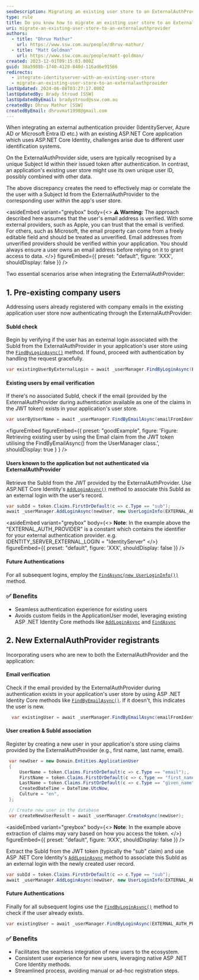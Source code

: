 ```yaml
---
seoDescription: Migrating an existing user store to an ExternalAuthProvider, such as IdentityServer or Azure AD, requires mapping users and handling pre-existing company users and new registrants.
type: rule
title: Do you know how to migrate an existing user store to an ExternalAuthProvider?
uri: migrate-an-existing-user-store-to-an-externalauthprovider
authors:
  - title: "Dhruv Mathur"
    url: https://www.ssw.com.au/people/dhruv-mathur/
  - title: "Matt Goldman"
    url: https://www.ssw.com.au/people/matt-goldman/
created: 2023-12-01T09:15:03.000Z
guid: 38a5988b-1740-4120-840d-116ad6e91566
redirects:
  - integrate-identityserver-with-an-existing-user-store
  - migrate-an-existing-user-store-to-an-externalauthprovider
lastUpdated: 2024-06-08T03:27:17.000Z
lastUpdatedBy: Brady Stroud [SSW]
lastUpdatedByEmail: bradystroud@ssw.com.au
createdBy: Dhruv Mathur [SSW]
createdByEmail: dhruvmat1998@gmail.com
---
```


When integrating an external authentication provider (IdentityServer, Azure AD or Microsoft Entra ID etc.) with an existing ASP.NET Core application which uses ASP.NET Core Identity, challenges arise due to different user identification systems.

On the ExternalAuthProvider side, users are typically recognised by a unique Subject Id within their issued token after authentication. In contrast, an application's existing user store might use its own unique user ID, possibly combined with other data.

The above discrepancy creates the need to effectively map or correlate the the user with a Subject Id from the ExternalAuthProvider to the corresponding user within the app's user store.

<asideEmbed
  variant="greybox"
  body={<>
    **⚠️ Warning:**
The approach described here assumes that the user's email address is verified. With some external providers, such as Apple, you can trust that the email is verified. For others, such as Microsoft, the email property can come from a freely editable field and should be treated as unverified. Email addresses from unverified providers should be verified within your application. You should always ensure a user owns an email address before relying on it to grant access to data.
  </>}
  figureEmbed={{
    preset: "default",
    figure: 'XXX',
    shouldDisplay: false
  }}
/>

Two essential scenarios arise when integrating the ExternalAuthProvider:

## 1. Pre-existing company users

Addressing users already registered with company emails in the existing application user store now authenticating through the ExternalAuthProvider:

#### SubId check

Begin by verifying if the user has an external login associated with the SubId from the ExternalAuthProvider in your application's user store using the [`FindByLoginAsync()`](https://learn.microsoft.com/en-us/dotnet/api/microsoft.aspnetcore.identity.usermanager-1.findbyloginasync?view=aspnetcore-7.0&WT.mc_id=DT-MVP-33518) method. If found, proceed with authentication by handling the request gracefully.

```csharp
var existingUserByExternalLogin = await _userManager.FindByLoginAsync(EXTERNAL_AUTH_PROVIDER, subId);
```

#### Existing users by email verification

If there's no associated SubId, check if the email (provided by the ExternalAuthProvider during authentication available as one of the claims in the JWT token) exists in your application's user store.

```csharp
var userByUserName = await _userManager.FindByEmailAsync(emailFromIdentityServer);
```

<figureEmbed figureEmbed={{
  preset: "goodExample",
  figure: 'Figure: Retrieving existing user by using the Email claim from the JWT token utilising the FindByEmailAsync() from the UserManager class.',
  shouldDisplay: true
} } />


#### Users known to the application but not authenticated via ExternalAuthProvider

Retrieve the SubId from the JWT provided by the ExternalAuthProvider. Use ASP.NET Core Identity's [`AddLoginAsync()`](https://learn.microsoft.com/en-us/dotnet/api/microsoft.aspnetcore.identity.usermanager-1.addloginasync?view=aspnetcore-8.0&WT.mc_id=DT-MVP-33518) method to associate this SubId as an external login with the user's record.

```csharp
var subId = token.Claims.FirstOrDefault(c => c.Type == "sub");
await _userManager.AddLoginAsync(newUser, new UserLoginInfo(EXTERNAL_AUTH_PROVIDER, subId));
```

<asideEmbed
  variant="greybox"
  body={<>
    **Note**: In the example above the "EXTERNAL_AUTH_PROVIDER" is a constant which contains the identifier for your external authentication provider. e.g. IDENTITY_SERVER_EXTERNAL_LOGIN = "IdentityServer"
  </>}
  figureEmbed={{
    preset: "default",
    figure: 'XXX',
    shouldDisplay: false
  }}
/>

#### Future Authentications

For all subsequent logins, employ the [`FindAsync(new UserLoginInfo())`](<https://learn.microsoft.com/en-us/previous-versions/aspnet/dn497605(v=vs.108?WT.mc_id=DT-MVP-33518)>) method.

### ✅ Benefits

* Seamless authentication experience for existing users
* Avoids custom fields in the ApplicationUser model, leveraging existing ASP .NET Identity Core methods like [`AddLoginAsync`](https://learn.microsoft.com/en-us/dotnet/api/microsoft.aspnetcore.identity.usermanager-1.addloginasync?view=aspnetcore-8.0&WT.mc_id=DT-MVP-33518) and [`FindAsync`](<https://learn.microsoft.com/en-us/previous-versions/aspnet/dn497605(v=vs.108?WT.mc_id=DT-MVP-33518)>)

## 2. New ExternalAuthProvider registrants

Incorporating users who are new to both the ExternalAuthProvider and the application:

#### Email verification

Check if the email provided by the ExternalAuthProvider during authentication exists in your application's user store by using ASP .NET Identity Core methods like [`FindByEmailAsync()`](https://learn.microsoft.com/en-us/dotnet/api/microsoft.aspnetcore.identity.usermanager-1.findbyemailasync?view=aspnetcore-7.0&WT.mc_id=DT-MVP-33518). If it doesn't, this indicates the user is new.

```csharp
  var existingUser = await _userManager.FindByEmailAsync(emailFromIdentityServer);
```

#### User creation & SubId association

Register by creating a new user in your application's store using claims provided by the ExternalAuthProvider (e.g., first name, last name, email).

```csharp
 var newUser = new Domain.Entities.ApplicationUser
 {
     UserName = token.Claims.FirstOrDefault(c => c.Type == "email");,
     FirstName = token.Claims.FirstOrDefault(c => c.Type == "first_name");,
     LastName = token.Claims.FirstOrDefault(c => c.Type == "given_name");,
     CreatedDateTime = DateTime.UtcNow,
     Culture = "en",
 };

 // Create new user in the database
 var createNewUserResult = await _userManager.CreateAsync(newUser);
```

<asideEmbed
  variant="greybox"
  body={<>
    **Note**: In the example above extraction of claims may vary based on how you access the token.
  </>}
  figureEmbed={{
    preset: "default",
    figure: 'XXX',
    shouldDisplay: false
  }}
/>

Extract the SubId from the JWT token (typically the "sub" claim) and use ASP .NET Core Identity's [`AddLoginAsync`](https://learn.microsoft.com/en-us/dotnet/api/microsoft.aspnetcore.identity.usermanager-1.addloginasync?view=aspnetcore-8.0&WT.mc_id=DT-MVP-33518) method to associate this SubId as an external login with the newly created user record.

```csharp
var subId = token.Claims.FirstOrDefault(c => c.Type == "sub");
await _userManager.AddLoginAsync(newUser, new UserLoginInfo(EXTERNAL_AUTH_PROVIDER, subId));
```

#### Future Authentications

Finally for all subsequent logins use the [`FindByLoginAsync()`](https://learn.microsoft.com/en-us/dotnet/api/microsoft.aspnetcore.identity.usermanager-1.findbyloginasync?view=aspnetcore-7.0&WT.mc_id=DT-MVP-33518) method to check if the user already exists.

```csharp
var existingUser = await _userManager.FindByLoginAsync(EXTERNAL_AUTH_PROVIDER, subId));
```

### ✅ Benefits

* Facilitates the seamless integration of new users to the ecosystem.
* Consistent user experience for new users, leveraging native ASP .NET Core Identity methods.
* Streamlined process, avoiding manual or ad-hoc registration steps.
